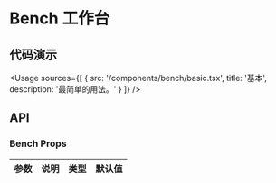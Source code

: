 
# Bench 工作台

## 代码演示

<Usage
  sources={[
    {
      src: '/components/bench/basic.tsx',
      title: '基本',
      description: '最简单的用法。'
    }
  ]}
/>

## API

### Bench Props

| 参数 | 说明 | 类型 | 默认值 |
| ---- | ---- | ---- | ------ |
